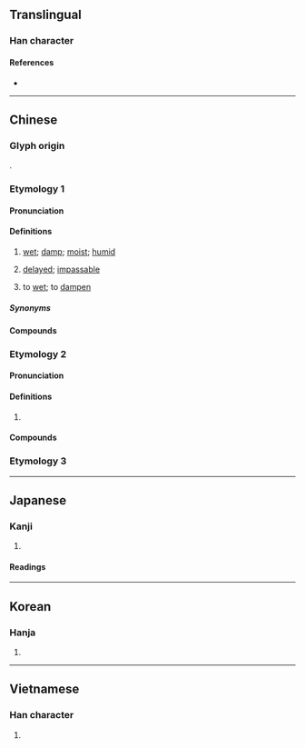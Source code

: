 {{also|湿}}
{{character info}}
==Translingual==
{{ja-forms|[[湿]]|[[湿]]|濕}}

===Han character===
{{Han char|rn=85|rad=水|as=14|sn=17|four=36133|canj=EAVF|ids=⿰氵㬎}}

====References====
* {{Han ref|kx=0655.220|dkj=18483|dj=1065.200|hdz=31769.080|uh=6FD5|ud=28629|bh=C0E3|bd=49379}}

----

==Chinese==

===Glyph origin===
{{Han etym}}
{{Han compound|水|㬎|t1=water|ls=psc|c1=s|c2=p}}.

===Etymology 1===
{{zh-forms|s=湿|t2=溼}}

====Pronunciation====
{{zh-pron
|m=shī
|m-s=si2
|c=sap1
|h=pfs=sṳp;gd=seb5
|md=
|mn=sip
|mn-t=sib4
|w=4seq
|mc=1
|oc=1,2
|ca=LL-Q9186-Justinrleung-濕.wav
|cat=a,v
}}

====Definitions====
{{zh-hanzi}}

# [[wet]]; [[damp]]; [[moist]]; [[humid]]
# {{lb|zh|TCM}} [[delayed]]; [[impassable]]
# to [[wet]]; to [[dampen]]

=====Synonyms=====
{{zh-dial}}

====Compounds====
{{zh-der|濕碎|濕滯|濕滑|潮濕|濕潤|浸濕|濕濕|陰濕|鹹濕|口立濕|口垃濕|濕𣲷𣲷|濕津津|濕浸浸|濕漉漉|乾濕褸|煨乾就濕|煨乾避濕|乾啼濕哭|偎乾就濕|惡濕居下|推燥居濕|攬濕布衫|濕水棉花：無得彈|濕水欖核：兩頭唧}}

===Etymology 2===
{{zh-forms|s=湿|alt=漯}}

====Pronunciation====
{{zh-pron
|m=tà
|mc=2
|oc=n,1
|cat=pn
}}

====Definitions====
{{zh-hanzi}}

# {{place|zh|ancient river|p/Shandong}}

====Compounds====
{{zh-der|濕陰}}

===Etymology 3===
{{zh-see|隰|v}}

{{zh-cat|Elementary}}

----

==Japanese==
{{ja-kanji forms|湿|濕}}

===Kanji===
{{ja-kanji|grade=|rs=水14|shin=湿}}

# {{rfdef|ja|sort=水14}}

====Readings====
{{ja-readings
|on=しつ, しゅう
|kun=しめ-る
}}

----

==Korean==

===Hanja===
{{ko-hanja|hangeul=습|eumhun=|rv=seup|mr=sŭp|y=sup}}

# {{rfdef|ko|sort=水14}}

----

==Vietnamese==

===Han character===
{{vi-hantu|thấp|rs=水14}}

# {{rfdef|vi|sort=水14}}